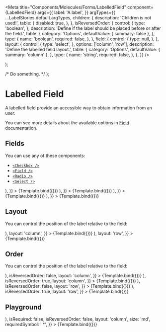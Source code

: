 
<Meta
  title="Components/Molecules/Forms/LabelledField"
  component={LabelledField}
  args={{
    label: 'A label',
  }}
  argTypes={{
    ...LabelStories.default.argTypes,
    children: {
      description: 'Children is not used!',
      table: {
        disabled: true,
      },
    },
    isReversedOrder: {
      control: {
        type: 'boolean',
      },
      description:
        'Define if the label should be placed before or after the field.',
      table: {
        category: 'Options',
        defaultValue: { summary: false },
      },
      type: {
        name: 'boolean',
        required: false,
      },
    },
    field: {
      control: {
        type: null,
      },
    },
    layout: {
      control: {
        type: 'select',
      },
      options: ['column', 'row'],
      description: 'Define the labelled field layout.',
      table: {
        category: 'Options',
        defaultValue: { summary: 'column' },
      },
      type: {
        name: 'string',
        required: false,
      },
    },
  }}
/>

  <Form>
    <LabelledField {...args} />
  </Form>
);

  /* Do something. */
};

# Labelled Field

A labelled field provide an accessible way to obtain information from an user.

You can see more details about the available options in [Field](/?path=/docs/components-atoms-forms-field--state-editable-not-required) documentation.

## Fields

You can use any of these components:

- [`<Checkbox />`](/?path=/docs/components-atoms-forms-checkbox--state-unchecked)
- [`<Field />`](/?path=/docs/components-atoms-forms-field--state-editable-not-required)
- [`<Radio />`](/?path=/docs/components-atoms-forms-radio--state-unchecked)
- [`<Select />`](/?path=/docs/components-atoms-forms-select--single-choice-selectable)

<Canvas>
  <Story
    name="Checkbox"
    args={{
      field: (
        <Checkbox
          id="checkbox-field"
          name="checkbox-field"
          onChange={handleChange}
        />
      ),
    }}
  >
    {Template.bind({})}
  </Story>
  <Story
    name="Field"
    args={{
      field: (
        <Field
          id="text-field"
          name="text-field"
          onChange={handleChange}
          type="text"
        />
      ),
    }}
  >
    {Template.bind({})}
  </Story>
  <Story
    name="Radio"
    args={{
      field: (
        <Radio id="radio-field" name="radio-field" onChange={handleChange} />
      ),
    }}
  >
    {Template.bind({})}
  </Story>
  <Story
    name="Select"
    args={{
      field: (
        <Select
          id="select-field"
          name="select-field"
          onChange={handleChange}
          options={[]}
        />
      ),
    }}
  >
    {Template.bind({})}
  </Story>
</Canvas>

## Layout

You can control the position of the label relative to the field:

<Canvas>
  <Story
    name="Layout: column"
    args={{
      field: (
        <Field
          id="layout-column"
          name="layout-column"
          onChange={handleChange}
          type="text"
        />
      ),
      layout: 'column',
    }}
  >
    {Template.bind({})}
  </Story>
  <Story
    name="Layout: row"
    args={{
      field: (
        <Field
          id="layout-row"
          name="layout-row"
          onChange={handleChange}
          type="text"
        />
      ),
      layout: 'row',
    }}
  >
    {Template.bind({})}
  </Story>
</Canvas>

## Order

You can control the position of the label relative to the field:

<Canvas>
  <Story
    name="Order: regular column"
    args={{
      field: (
        <Checkbox
          id="regular-column"
          name="regular-column"
          onChange={handleChange}
        />
      ),
      isReversedOrder: false,
      layout: 'column',
    }}
  >
    {Template.bind({})}
  </Story>
  <Story
    name="Order: reversed column"
    args={{
      field: (
        <Checkbox
          id="reversed-column"
          name="reversed-column"
          onChange={handleChange}
        />
      ),
      isReversedOrder: true,
      layout: 'column',
    }}
  >
    {Template.bind({})}
  </Story>
  <Story
    name="Order: regular row"
    args={{
      field: (
        <Checkbox id="regular-row" name="regular-row" onChange={handleChange} />
      ),
      isReversedOrder: false,
      layout: 'row',
    }}
  >
    {Template.bind({})}
  </Story>
  <Story
    name="Order: reversed row"
    args={{
      field: (
        <Checkbox
          id="reversed-row"
          name="reversed-row"
          onChange={handleChange}
        />
      ),
      isReversedOrder: true,
      layout: 'row',
    }}
  >
    {Template.bind({})}
  </Story>
</Canvas>

## Playground

<Canvas>
  <Story
    name="Playground"
    args={{
      color: 'regular',
      field: (
        <Field id="playground-field" name="playground-field" type="text" />
      ),
      isRequired: false,
      isReversedOrder: false,
      layout: 'column',
      size: 'md',
      requiredSymbol: ' *',
    }}
  >
    {Template.bind({})}
  </Story>
</Canvas>

<ArgsTable story="Playground" />
